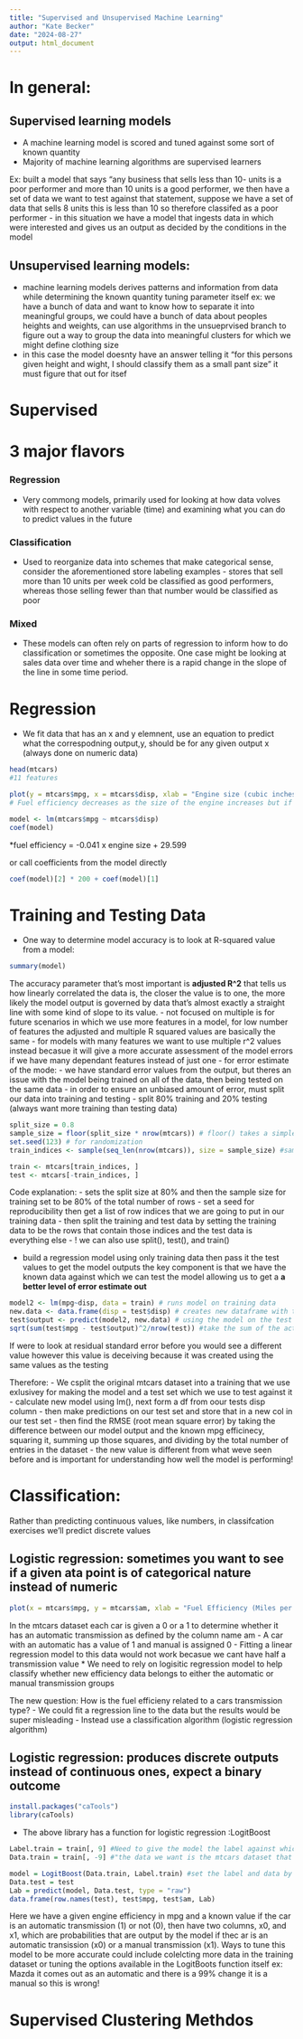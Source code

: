 ```yaml
---
title: "Supervised and Unsupervised Machine Learning"
author: "Kate Becker"
date: "2024-08-27"
output: html_document
---
```


# In general: 
## Supervised learning models
- A machine learning model is scored and tuned against some sort of known quantity 
- Majority of machine learning algorithms are supervised learners 

Ex: built a model that says "any business that sells less than 10- units is a poor performer and more than 10 units is a good performer, we then have a set of data we want to test against that statement, suppose we have a set of data that sells 8 units this is less than 10 so therefore classifed as a poor performer 
- in this situation we have a model that ingests data in which were interested and gives us an output as decided by the conditions in the model 

## Unsupervised learning models:
- machine learning models derives patterns and information from data while determining
the known quantity tuning parameter itself 
ex: we have a bunch of data and want to know how to separate it into meaningful groups, we could have a bunch of data about peoples heights and weights, can use algorithms in the unsueprvised branch to figure out a way to group the data into meaningful clusters for which we might define clothing size
- in this case the model doesnty have an answer telling it "for this persons given height and wight, I should classify them as a small pant size" it must figure that out for itsef 

# Supervised 

# 3 major flavors 
### Regression 
- Very commong models, primarily used for looking at how data volves with respect to another variable (time) and examining what you can do to predict values in the future

### Classification 
- Used to reorganize data into schemes that make categorical sense, consider the aforementioned store labeling examples - stores that sell more than 10 units per week cold be classified as good performers, whereas those selling fewer than that number would be classified as poor 

### Mixed
- These models can often rely on parts of regression to inform how to do classification or sometimes the opposite. One case might be looking at sales data over time and wheher there is a rapid change in the slope of the line in some time period. 


# Regression
- We fit data that has an x and y elemnent, use an equation to predict what the correspodning output,y, should be for any given output x  (always done on numeric data)
```r
head(mtcars)
#11 features 

plot(y = mtcars$mpg, x = mtcars$disp, xlab = "Engine size (cubic inches)", ylab = "Fuel efficiency (miles per gallon)")
# Fuel efficiency decreases as the size of the engine increases but if you have some new engine for which you want know the efficiency it doesnt give you an exact answer 

model <- lm(mtcars$mpg ~ mtcars$disp)
coef(model)
```
*fuel efficiency = -0.041 x engine size + 29.599 

or call coefficients from the model directly

```r
coef(model)[2] * 200 + coef(model)[1]
```

# Training and Testing Data
- One way to determine model accuracy is to look at R-squared value from a model:

```r
summary(model)
```

The accuracy parameter that's most important is **adjusted R^2** that tells us how linearly correlated the data is, the closer the value is to one, the more likely the model output is governed by data that's almost exactly a straight line with some kind of slope to its value. 
- not focused on multiple is for future scenarios in which we use more features in a model, for low number of features the adjusted and multiple R squared values are basically the same
- for models with many features we want to use multiple r^2 values instead becasue it will give a more accurate assessment of the model errors if we have many dependant features instead of just one 
- for error estimate of the mode: 
  - we have standard error values from the output, but theres an issue with the model being trained on all of the data, then being tested on the same data 
- in order to ensure an unbiased amount of error, must split our data into training and testing
- split 80% training and 20% testing (always want more training than testing data)
```r
split_size = 0.8
sample_size = floor(split_size * nrow(mtcars)) # floor() takes a simple numeric argument x and returns a numeric vector containing the integers formed by truncating the values in x toward 0
set.seed(123) # for randomization 
train_indices <- sample(seq_len(nrow(mtcars)), size = sample_size) #sample takes a sample of specified size, seq_len() generates regular sequences of mtcar rows that are sample size of training 

train <- mtcars[train_indices, ]
test <- mtcars[-train_indices, ]
```

Code explanation: 
- sets the split size at 80% and then the sample size for training set to be 80% of the total number of rows 
- set a seed for reproducibility then get a list of row indices that we are going to put in our training data 
- then split the training and test data by setting the training data to be the rows that contain those indices and the test data is everything else 
- ! we can also use split(), test(), and train()

- build a regression model using only training data then pass it the test values to get the model outputs the key component is that we have the known data against which we can test the model allowing us to get a **a better level of error estimate out**

```r
model2 <- lm(mpg~disp, data = train) # runs model on training data
new.data <- data.frame(disp = test$disp) # creates new dataframe with the disp feature from test data
test$output <- predict(model2, new.data) # using the model on the test disp feature 
sqrt(sum(test$mpg - test$output)^2/nrow(test)) #take the sum of the actual value of mpg and the output of the model predictions using test divided by number of rows to get accuracy 
```
If were to look at residual standard error before you would see a different value however this value is deceiving because it was created using the same values as the testing 

Therefore: 
- We csplit the original mtcars dataset into a training that we use exlusivey for making the model and a test set which we use to test against it 
-  calculate new model using lm(), next form a df from oour tests disp column 
- then make predictions on our test set and store that in a new col in our test set 
- then find the RMSE (root mean square error) by taking the difference between our model output and the known mpg efficinecy, squaring it, summing up those squares, and dividing by the total number of entries in the dataset 
- the new value is different from what weve seen before and is important for understanding how well the model is performing! 

# Classification: 
Rather than predicting continuous values, like numbers, in classifcation exercises we'll predict discrete values 

## Logistic regression: sometimes you want to see if a given ata point is of categorical nature instead of numeric 

```r
plot(x = mtcars$mpg, y = mtcars$am, xlab = "Fuel Efficiency (Miles per Gallon)", ylab = "Vehicle Transmission Type (0 = automatic, 1 = manual)")
```
In the mtcars dataset each car is given a 0 or a 1 to determine whether it has an automatic transmission as defined by the column name am 
- A car with an automatic has a value of 1 and manual is assigned 0 
- Fitting a linear regression model to this data would not work becasue we cant have half a transmission value 
* We need to rely on logisitic regression model to help classify whether new efficiency data belongs to either the automatic or manual transmission groups 

The new question: How is the fuel efficieny related to a cars transmission type? 
- We could fit a regression line to the data but the results would be super misleading 
- Instead use a classification algorithm (logistic regression algorithm)

## Logistic regression: produces discrete outputs instead of continuous ones, expect a binary outcome 

```r
install.packages("caTools")
library(caTools)
```

- The above library has a function for logistic regression :LogitBoost

```r
Label.train = train[, 9] #Need to give the model the label against which we want to predict as well as the data you want to use for training
Data.train = train[, -9] #"the data we want is the mtcars dataset that we split into a training set except column number 9" which is the am column we used before which subsets the data instead of listing out each column individually for input, just focuses on am!

model = LogitBoost(Data.train, Label.train) #set the label and data by picking the columns that represented each 
Data.test = test
Lab = predict(model, Data.test, type = "raw")
data.frame(row.names(test), test$mpg, test$am, Lab)
```
Here we have a given engine efficiency in mpg and a known value if the car is an automatic transmission (1) or not (0), then have two columns, x0, and x1, which are probabilities that are output by the model if thec ar is an automatic transission (x0) or a manual transmission (x1). Ways to tune this model to be more accurate could include colelcting more data in the training dataset or tuning the options available in the LogitBoots function itself 
ex: Mazda it comes out as an automatic and there is a 99% change it is a manual so this is wrong!

# Supervised Clustering Methdos 